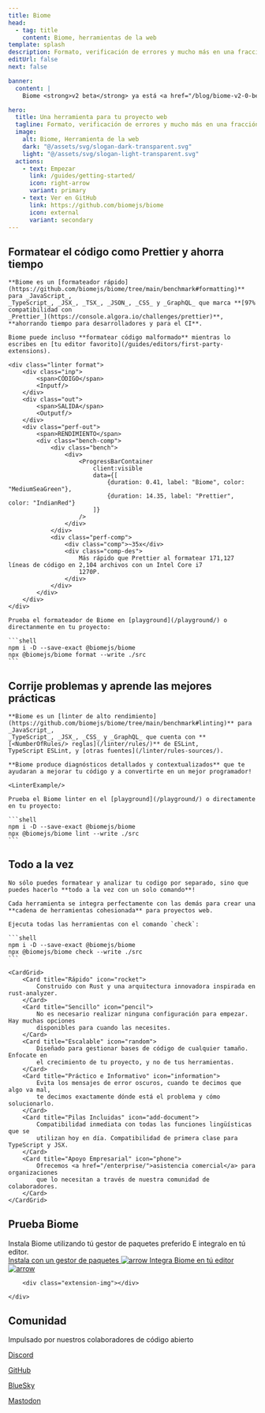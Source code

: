 ```yaml
---
title: Biome
head:
  - tag: title
    content: Biome, herramientas de la web
template: splash
description: Formato, verificación de errores y mucho más en una fracción de segundos.
editUrl: false
next: false

banner:
  content: |
    Biome <strong>v2 beta</strong> ya está <a href="/blog/biome-v2-0-beta/">disponible</a> 🚀. Más información en la <a href="https://next.biomejs.dev/guides/getting-started/">nueva documentación</a>.

hero:
  title: Una herramienta para tu proyecto web
  tagline: Formato, verificación de errores y mucho más en una fracción de segundos.
  image:
    alt: Biome, Herramienta de la web
    dark: "@/assets/svg/slogan-dark-transparent.svg"
    light: "@/assets/svg/slogan-light-transparent.svg"
  actions:
    - text: Empezar
      link: /guides/getting-started/
      icon: right-arrow
      variant: primary
    - text: Ver en GitHub
      link: https://github.com/biomejs/biome
      icon: external
      variant: secondary
---
```



<div class="gradient"></div>

<div class="hero-code">
    <h2 class="head">Formatear el código como Prettier y ahorra tiempo</h2>

    **Biome es un [formateador rápido](https://github.com/biomejs/biome/tree/main/benchmark#formatting)** para _JavaScript_,
    _TypeScript_, _JSX_, _TSX_, _JSON_, _CSS_ y _GraphQL_ que marca **[97% compatibilidad con
    _Prettier_](https://console.algora.io/challenges/prettier)**, **ahorrando tiempo para desarrolladores y para el CI**.

    Biome puede incluso **formatear código malformado** mientras lo escribes en [tu editor favorito](/guides/editors/first-party-extensions).

    <div class="linter format">
        <div class="inp">
            <span>CÓDIGO</span>
            <Inputf/>
        </div>
        <div class="out">
            <span>SALIDA</span>
            <Outputf/>
        </div>
        <div class="perf-out">
            <span>RENDIMIENTO</span>
            <div class="bench-comp">
                <div class="bench">
                    <div>
                        <ProgressBarContainer
                            client:visible
                            data={[
                                {duration: 0.41, label: "Biome", color: "MediumSeaGreen"},
                                {duration: 14.35, label: "Prettier", color: "IndianRed"}
                            ]}
                        />
                    </div>
                </div>
                <div class="perf-comp">
                    <div class="comp">~35x</div>
                    <div class="comp-des">
                        Más rápido que Prettier al formatear 171,127 líneas de código en 2,104 archivos con un Intel Core i7
                        1270P.
                    </div>
                </div>
            </div>
        </div>
    </div>

    Prueba el formateador de Biome en [playground](/playground/) o directanmente en tu proyecto:

    ```shell
    npm i -D --save-exact @biomejs/biome
    npx @biomejs/biome format --write ./src
    ```

</div>

<div class="hero-code">
    <h2 class="head">Corrije problemas y aprende las mejores prácticas</h2>

    **Biome es un [linter de alto rendimiento](https://github.com/biomejs/biome/tree/main/benchmark#linting)** para _JavaScript_,
    _TypeScript_, _JSX_, _CSS_ y _GraphQL_ que cuenta con **[<NumberOfRules/> reglas](/linter/rules/)** de ESLint,
    TypeScript ESLint, y [otras fuentes](/linter/rules-sources/).

    **Biome produce diagnósticos detallados y contextualizados** que te ayudaran a mejorar tu código y a convertirte en un mejor programador!

    <LinterExample/>

    Prueba el Biome linter en el [playground](/playground/) o directamente en tu proyecto:

    ```shell
    npm i -D --save-exact @biomejs/biome
    npx @biomejs/biome lint --write ./src
    ```

</div>

<div class="hero-code">
    <h2 class="head">Todo a la vez</h2>

    No sólo puedes formatear y analizar tu codigo por separado, sino que puedes hacerlo **todo a la vez con un solo comando**!

    Cada herramienta se integra perfectamente con las demás para crear una **cadena de herramientas cohesionada** para proyectos web.

    Ejecuta todas las herramientas con el comando `check`:

    ```shell
    npm i -D --save-exact @biomejs/biome
    npx @biomejs/biome check --write ./src
    ```

</div>

<div class="card-cnt">

    <CardGrid>
        <Card title="Rápido" icon="rocket">
            Construido con Rust y una arquitectura innovadora inspirada en rust-analyzer.
        </Card>
        <Card title="Sencillo" icon="pencil">
            No es necesario realizar ninguna configuración para empezar. Hay muchas opciones
            disponibles para cuando las necesites.
        </Card>
        <Card title="Escalable" icon="random">
            Diseñado para gestionar bases de código de cualquier tamaño. Enfocate en
            el crecimiento de tu proyecto, y no de tus herramientas.
        </Card>
        <Card title="Práctico e Informativo" icon="information">
            Evita los mensajes de error oscuros, cuando te decimos que algo va mal,
            te decimos exactamente dónde está el problema y cómo solucionarlo.
        </Card>
        <Card title="Pilas Incluidas" icon="add-document">
            Compatibilidad inmediata con todas las funciones lingüísticas que se
            utilizan hoy en día. Compatibilidad de primera clase para TypeScript y JSX.
        </Card>
        <Card title="Apoyo Empresarial" icon="phone">
            Ofrecemos <a href="/enterprise/">asistencia comercial</a> para organizaciones
            que lo necesitan a través de nuestra comunidad de colaboradores.
        </Card>
    </CardGrid>

</div>
<div class="installation-body">
    <div class="installation">
        <div class="installation-left">
            <h2 class="head">Prueba Biome</h2>
            <div class="installation-description">
                Instala Biome utilizando tú gestor de paquetes preferido E integralo en tú editor.
            </div>
            <a class="installation-biome" href="/guides/getting-started/#installation">
                Instala con un gestor de paquetes
                <Image src={arrow} alt="arrow"/>
            </a>
            <a
                href="/guides/editors/first-party-extensions/"
                class="installation-extension"
            >
                Integra Biome en tú editor
                <Image src={arrow} alt="arrow"/>
            </a>
        </div>

        <div class="extension-img"></div>

    </div>

</div>

<AwardBanner />

<FeaturedUsers/>

<div class="community">
  <div class="community-grid"></div>
  <h2 class="head">Comunidad</h2>
  <div class="community-connect">
    <div class="community-description">
      Impulsado por nuestros colaboradores de código abierto
    </div>
    <div class="community-links">
      <a href="https://biomejs.dev/chat" class="discord">
        <Icon name="discord" />
        <p>Discord</p>
      </a>
      <a href="https://github.com/biomejs/biome" class="github">
        <Icon name="github" />
        <p>GitHub</p>
      </a>
      <a href="https://bsky.app/profile/biomejs.dev" class="blueSky">
        <Icon name="blueSky" />
        <p>BlueSky</p>
      </a>
      <a href="https://fosstodon.org/@biomejs" class="mastodon">
        <Icon name="mastodon" />
        <p>Mastodon</p>
      </a>
    </div>
  </div>
  <div class="connect">
    <Community />
  </div>
</div>

<Sponsors title="Patrocinadores" />

<Netlify />
